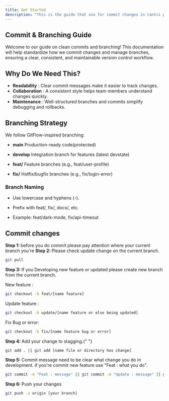 ```yaml
---
title: Get Started
description: "This is the guide that use for commit changes in tantri project."
---
```


## Commit & Branching Guide

Welcome to our guide on clean commits and branching! This documentation will
help standardize how we commit changes and manage branches, ensuring a clear,
consistent, and maintainable version control workflow.

## Why Do We Need This?

- <b>Readability</b> : Clear commit messages make it easier to track changes.
- <b>Collaboration</b> : A consistent style helps team members understand changes
  quickly.
- <b>Maintenance</b> : Well-structured branches and commits simplify debugging and
  rollbacks.

## Branching Strategy

We follow GitFlow-inspired branching:

- **main** Production-ready
  code(protected)

- **develop** Integration branch for features (latest devstate)

- <b>feat/</b> Feature branches (e.g., feat/user-profile)

- <b>fix/</b> Hotfix/bugfix branches (e.g., fix/login-error)

### Branch Naming

- Use lowercase and hyphens (-).

- Prefix with feat/, fix/, docs/, etc.

- Example: feat/dark-mode, fix/api-timeout

## Commit changes

<b>Step 1: </b> before you do commit please pay attention where your current branch
you're
<b> Step 2: </b> Please check update change on the current branch.

```bash
git pull
```

<b>Step 3: </b> If you Developing new feature or updated please create new branch
from the current branch.

New feature :

```bash
git checkout -b feat/[name feature]
```

Update feature :

```bash
git checkout -b update/[name feature or else being updated]
```

Fix Bug or error:

```bash
git checkout -b fix/[name feature bug or error]
```

<b>Step 4: </b> Add your change to stagging.{" "}

```bash
git add . || git add [name file or directory has change]
```

<b>Step 5: </b> Commit message need to be clear what change you do in development.
if you're commit new feature use "Feat : what you do".

```bash
git commit -m "Feat : message" || git commit -m "Update : message" || git commit -m "Fix bug : message"
```

<b>Step 6: </b> Push your changes

```bash
git push -u origin [your branch]
```
